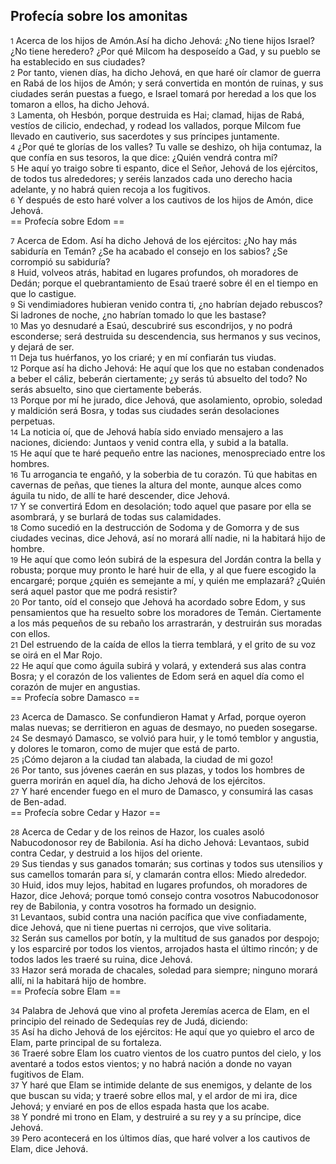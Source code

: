 == Profecía sobre los amonitas ==

{{anchor|1}} <small>1</small> Acerca de los hijos de Amón.Así ha dicho Jehová: ¿No tiene hijos Israel? ¿No tiene heredero? ¿Por qué Milcom ha desposeído a Gad, y su pueblo se ha establecido en sus ciudades?<br>
{{anchor|2}} <small>2</small> Por tanto, vienen días, ha dicho Jehová, en que haré oír clamor de guerra en Rabá de los hijos de Amón; y será convertida en montón de ruinas, y sus ciudades serán puestas a fuego, e Israel tomará por heredad a los que los tomaron a ellos, ha dicho Jehová.<br>
{{anchor|3}} <small>3</small> Lamenta, oh Hesbón, porque destruida es Hai; clamad, hijas de Rabá, vestíos de cilicio, endechad, y rodead los vallados, porque Milcom fue llevado en cautiverio, sus sacerdotes y sus príncipes juntamente.<br>
{{anchor|4}} <small>4</small> ¿Por qué te glorías de los valles? Tu valle se deshizo, oh hija contumaz, la que confía en sus tesoros, la que dice: ¿Quién vendrá contra mí?<br>
{{anchor|5}} <small>5</small> He aquí yo traigo sobre ti espanto, dice el Señor, Jehová de los ejércitos, de todos tus alrededores; y seréis lanzados cada uno derecho hacia adelante, y no habrá quien recoja a los fugitivos.<br>
{{anchor|6}} <small>6</small> Y después de esto haré volver a los cautivos de los hijos de Amón, dice Jehová.<br>
== Profecía sobre Edom ==

{{anchor|7}} <small>7</small> Acerca de Edom. Así ha dicho Jehová de los ejércitos: ¿No hay más sabiduría en Temán? ¿Se ha acabado el consejo en los sabios? ¿Se corrompió su sabiduría?<br>
{{anchor|8}} <small>8</small> Huid, volveos atrás, habitad en lugares profundos, oh moradores de Dedán; porque el quebrantamiento de Esaú traeré sobre él en el tiempo en que lo castigue.<br>
{{anchor|9}} <small>9</small> Si vendimiadores hubieran venido contra ti, ¿no habrían dejado rebuscos? Si ladrones de noche, ¿no habrían tomado lo que les bastase?<br>
{{anchor|10}} <small>10</small> Mas yo desnudaré a Esaú, descubriré sus escondrijos, y no podrá esconderse; será destruida su descendencia, sus hermanos y sus vecinos, y dejará de ser.<br>
{{anchor|11}} <small>11</small> Deja tus huérfanos, yo los criaré; y en mí confiarán tus viudas.<br>
{{anchor|12}} <small>12</small> Porque así ha dicho Jehová: He aquí que los que no estaban condenados a beber el cáliz, beberán ciertamente; ¿y serás tú absuelto del todo? No serás absuelto, sino que ciertamente beberás.<br>
{{anchor|13}} <small>13</small> Porque por mí he jurado, dice Jehová, que asolamiento, oprobio, soledad y maldición será Bosra, y todas sus ciudades serán desolaciones perpetuas.<br>
{{anchor|14}} <small>14</small> La noticia oí, que de Jehová había sido enviado mensajero a las naciones, diciendo: Juntaos y venid contra ella, y subid a la batalla.<br>
{{anchor|15}} <small>15</small> He aquí que te haré pequeño entre las naciones, menospreciado entre los hombres.<br>
{{anchor|16}} <small>16</small> Tu arrogancia te engañó, y la soberbia de tu corazón. Tú que habitas en cavernas de peñas, que tienes la altura del monte, aunque alces como águila tu nido, de allí te haré descender, dice Jehová.<br>
{{anchor|17}} <small>17</small> Y se convertirá Edom en desolación; todo aquel que pasare por ella se asombrará, y se burlará de todas sus calamidades.<br>
{{anchor|18}} <small>18</small> Como sucedió en la destrucción de Sodoma y de Gomorra y de sus ciudades vecinas, dice Jehová, así no morará allí nadie, ni la habitará hijo de hombre.<br>
{{anchor|19}} <small>19</small> He aquí que como león subirá de la espesura del Jordán contra la bella y robusta; porque muy pronto le haré huir de ella, y al que fuere escogido la encargaré; porque ¿quién es semejante a mí, y quién me emplazará? ¿Quién será aquel pastor que me podrá resistir?<br>
{{anchor|20}} <small>20</small> Por tanto, oíd el consejo que Jehová ha acordado sobre Edom, y sus pensamientos que ha resuelto sobre los moradores de Temán. Ciertamente a los más pequeños de su rebaño los arrastrarán, y destruirán sus moradas con ellos.<br>
{{anchor|21}} <small>21</small> Del estruendo de la caída de ellos la tierra temblará, y el grito de su voz se oirá en el Mar Rojo.<br>
{{anchor|22}} <small>22</small> He aquí que como águila subirá y volará, y extenderá sus alas contra Bosra; y el corazón de los valientes de Edom será en aquel día como el corazón de mujer en angustias.<br>
== Profecía sobre Damasco ==

{{anchor|23}} <small>23</small> Acerca de Damasco. Se confundieron Hamat y Arfad, porque oyeron malas nuevas; se derritieron en aguas de desmayo, no pueden sosegarse.<br>
{{anchor|24}} <small>24</small> Se desmayó Damasco, se volvió para huir, y le tomó temblor y angustia, y dolores le tomaron, como de mujer que está de parto.<br>
{{anchor|25}} <small>25</small> ¡Cómo dejaron a la ciudad tan alabada, la ciudad de mi gozo!<br>
{{anchor|26}} <small>26</small> Por tanto, sus jóvenes caerán en sus plazas, y todos los hombres de guerra morirán en aquel día, ha dicho Jehová de los ejércitos.<br>
{{anchor|27}} <small>27</small> Y haré encender fuego en el muro de Damasco, y consumirá las casas de Ben-adad.<br>
== Profecía sobre Cedar y Hazor ==

{{anchor|28}} <small>28</small> Acerca de Cedar y de los reinos de Hazor, los cuales asoló Nabucodonosor rey de Babilonia. Así ha dicho Jehová: Levantaos, subid contra Cedar, y destruid a los hijos del oriente.<br>
{{anchor|29}} <small>29</small> Sus tiendas y sus ganados tomarán; sus cortinas y todos sus utensilios y sus camellos tomarán para sí, y clamarán contra ellos: Miedo alrededor.<br>
{{anchor|30}} <small>30</small> Huid, idos muy lejos, habitad en lugares profundos, oh moradores de Hazor, dice Jehová; porque tomó consejo contra vosotros Nabucodonosor rey de Babilonia, y contra vosotros ha formado un designio.<br>
{{anchor|31}} <small>31</small> Levantaos, subid contra una nación pacífica que vive confiadamente, dice Jehová, que ni tiene puertas ni cerrojos, que vive solitaria.<br>
{{anchor|32}} <small>32</small> Serán sus camellos por botín, y la multitud de sus ganados por despojo; y los esparciré por todos los vientos, arrojados hasta el último rincón; y de todos lados les traeré su ruina, dice Jehová.<br>
{{anchor|33}} <small>33</small> Hazor será morada de chacales, soledad para siempre; ninguno morará allí, ni la habitará hijo de hombre.<br>
== Profecía sobre Elam ==

{{anchor|34}} <small>34</small> Palabra de Jehová que vino al profeta Jeremías acerca de Elam, en el principio del reinado de Sedequías rey de Judá, diciendo:<br>
{{anchor|35}} <small>35</small> Así ha dicho Jehová de los ejércitos: He aquí que yo quiebro el arco de Elam, parte principal de su fortaleza.<br>
{{anchor|36}} <small>36</small> Traeré sobre Elam los cuatro vientos de los cuatro puntos del cielo, y los aventaré a todos estos vientos; y no habrá nación a donde no vayan fugitivos de Elam.<br>
{{anchor|37}} <small>37</small> Y haré que Elam se intimide delante de sus enemigos, y delante de los que buscan su vida; y traeré sobre ellos mal, y el ardor de mi ira, dice Jehová; y enviaré en pos de ellos espada hasta que los acabe.<br>
{{anchor|38}} <small>38</small> Y pondré mi trono en Elam, y destruiré a su rey y a su príncipe, dice Jehová.<br>
{{anchor|39}} <small>39</small> Pero acontecerá en los últimos días, que haré volver a los cautivos de Elam, dice Jehová.<br>
